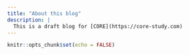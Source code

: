 ```yaml
---
title: "About this blog"
description: |
  This is a draft blog for [CORE](https://core-study.com)
---
```


```r
knitr::opts_chunk$set(echo = FALSE)
```
